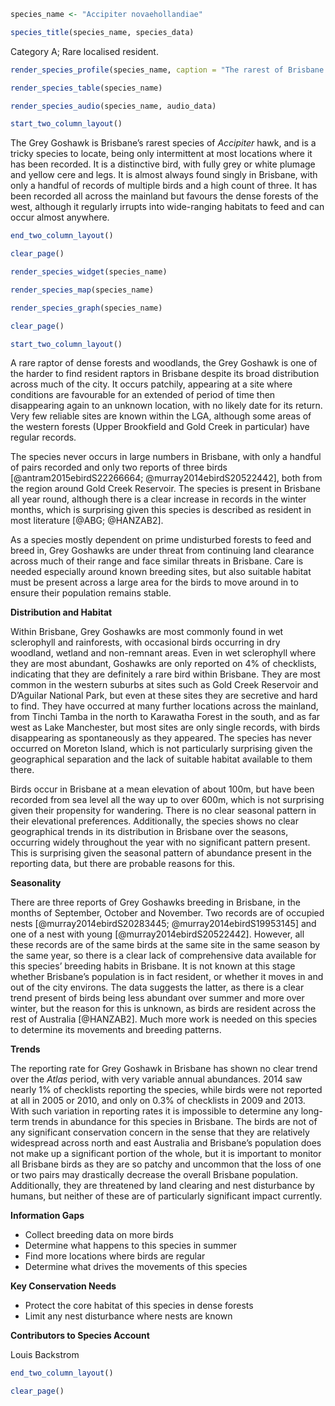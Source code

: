 ```r
species_name <- "Accipiter novaehollandiae"
```

```r
species_title(species_name, species_data)
```

Category A; Rare localised resident.

```r
render_species_profile(species_name, caption = "The rarest of Brisbane's three \emph{Accipiter} hawks. Confined to dense forests much of the time but regularly turns up in odd locations and has a propensity for wandering widely. More common in winter than in summer, suggesting that birds move in and out of Brisbane with seasonal changes.")
```

```r
render_species_table(species_name)
```

```r
render_species_audio(species_name, audio_data)
```

```r
start_two_column_layout()
```

The Grey Goshawk is Brisbane's rarest species of _Accipiter_ hawk, and is a tricky species to locate, being only intermittent at most locations where it has been recorded. It is a distinctive bird, with fully grey or white plumage and yellow cere and legs. It is almost always found singly in Brisbane, with only a handful of records of multiple birds and a high count of three. It has been recorded all across the mainland but favours the dense forests of the west, although it regularly irrupts into wide-ranging habitats to feed and can occur almost anywhere.

```r
end_two_column_layout()
```

```r
clear_page()
```

```r
render_species_widget(species_name)
```

```r
render_species_map(species_name)
```

```r
render_species_graph(species_name)
```

```r
clear_page()
```

```r
start_two_column_layout()
```

A rare raptor of dense forests and woodlands, the Grey Goshawk is one of the harder to find resident raptors in Brisbane despite its broad distribution across much of the city. It occurs patchily, appearing at a site where conditions are favourable for an extended of period of time then disappearing again to an unknown location, with no likely date for its return. Very few reliable sites are known within the LGA, although some areas of the western forests (Upper Brookfield and Gold Creek in particular) have regular records.

The species never occurs in large numbers in Brisbane, with only a handful of pairs recorded and only two reports of three birds [@antram2015ebirdS22266664; @murray2014ebirdS20522442], both from the region around Gold Creek Reservoir. The species is present in Brisbane all year round, although there is a clear increase in records in the winter months, which is surprising given this species is described as resident in most literature [@ABG; @HANZAB2].

As a species mostly dependent on prime undisturbed forests to feed and breed in, Grey Goshawks are under threat from continuing land clearance across much of their range and face similar threats in Brisbane. Care is needed especially around known breeding sites, but also suitable habitat must be present across a large area for the birds to move around in to ensure their population remains stable.

**Distribution and Habitat**

Within Brisbane, Grey Goshawks are most commonly found in wet sclerophyll and rainforests, with occasional birds occurring in dry woodland, wetland and non-remnant areas. Even in wet sclerophyll where they are most abundant, Goshawks are only reported on 4% of checklists, indicating that they are definitely a rare bird within Brisbane. They are most common in the western suburbs at sites such as Gold Creek Reservoir and D'Aguilar National Park, but even at these sites they are secretive and hard to find. They have occurred at many further locations across the mainland, from Tinchi Tamba in the north to Karawatha Forest in the south, and as far west as Lake Manchester, but most sites are only single records, with birds disappearing as spontaneously as they appeared. The species has never occurred on Moreton Island, which is not particularly surprising given the geographical separation and the lack of suitable habitat available to them there.

Birds occur in Brisbane at a mean elevation of about 100m, but have been recorded from sea level all the way up to over 600m, which is not surprising given their propensity for wandering. There is no clear seasonal pattern in their elevational preferences. Additionally, the species shows no clear geographical trends in its distribution in Brisbane over the seasons, occurring widely throughout the year with no significant pattern present. This is surprising given the seasonal pattern of abundance present in the reporting data, but there are probable reasons for this.

**Seasonality**

There are three reports of Grey Goshawks breeding in Brisbane, in the months of September, October and November. Two records are of occupied nests [@murray2014ebirdS20283445; @murray2014ebirdS19953145] and one of a nest with young [@murray2014ebirdS20522442]. However, all these records are of the same birds at the same site in the same season by the same year, so there is a clear lack of comprehensive data available for this species' breeding habits in Brisbane. It is not known at this stage whether Brisbane's population is in fact resident, or whether it moves in and out of the city environs. The data suggests the latter, as there is a clear trend present of birds being less abundant over summer and more over winter, but the reason for this is unknown, as birds are resident across the rest of Australia [@HANZAB2]. Much more work is needed on this species to determine its movements and breeding patterns.

**Trends**

The reporting rate for Grey Goshawk in Brisbane has shown no clear trend over the _Atlas_ period, with very variable annual abundances. 2014 saw nearly 1% of checklists reporting the species, while birds were not reported at all in 2005 or 2010, and only on 0.3% of checklists in 2009 and 2013. With such variation in reporting rates it is impossible to determine any long-term trends in abundance for this species in Brisbane. The birds are not of any significant conservation concern in the sense that they are relatively widespread across north and east Australia and Brisbane's population does not make up a significant portion of the whole, but it is important to monitor all Brisbane birds as they are so patchy and uncommon that the loss of one or two pairs may drastically decrease the overall Brisbane population. Additionally, they are threatened by land clearing and nest disturbance by humans, but neither of these are of particularly significant impact currently.

**Information Gaps**

- Collect breeding data on more birds
- Determine what happens to this species in summer
- Find more locations where birds are regular
- Determine what drives the movements of this species

**Key Conservation Needs**

- Protect the core habitat of this species in dense forests
- Limit any nest disturbance where nests are known

**Contributors to Species Account**

Louis Backstrom

```r
end_two_column_layout()
```

```r
clear_page()
```
